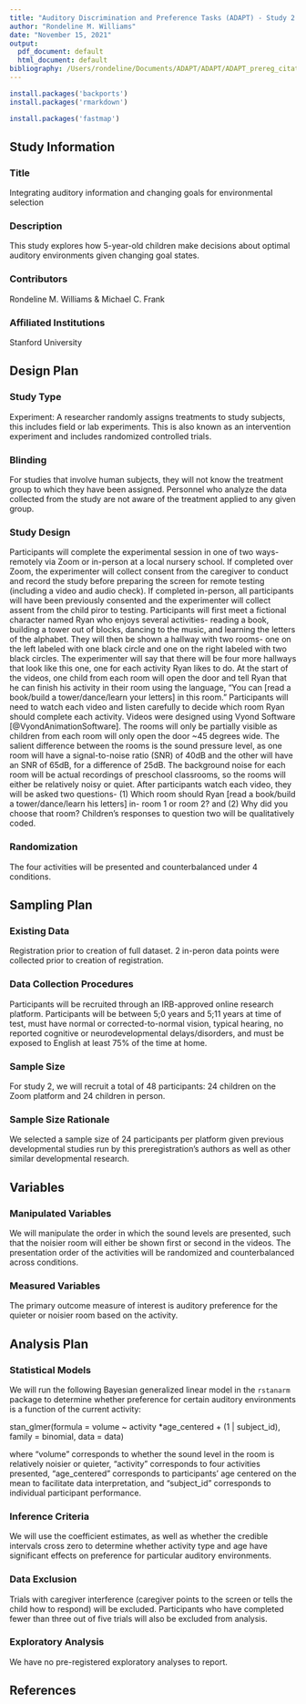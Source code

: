 ```yaml
---
title: "Auditory Discrimination and Preference Tasks (ADAPT) - Study 2 Preregistration"
author: "Rondeline M. Williams"
date: "November 15, 2021"
output:
  pdf_document: default
  html_document: default
bibliography: /Users/rondeline/Documents/ADAPT/ADAPT/ADAPT_prereg_citations.bib
---
```


```r
install.packages('backports')
install.packages('rmarkdown')

install.packages('fastmap')
```

## **Study Information** 

### Title

Integrating auditory information and changing goals for environmental selection

### Description

This study explores how 5-year-old children make decisions about optimal auditory environments given changing goal states.

### Contributors

Rondeline M. Williams & Michael C. Frank

### Affiliated Institutions

Stanford University

## **Design Plan**

### Study Type

Experiment: A researcher randomly assigns treatments to study subjects, this includes field or lab experiments. This is also known as an intervention experiment and includes randomized controlled trials.

### Blinding

For studies that involve human subjects, they will not know the treatment group to which they have been assigned.
Personnel who analyze the data collected from the study are not aware of the treatment applied to any given group.

### Study Design

Participants will complete the experimental session in one of two ways- remotely via Zoom or in-person at a local nursery school. If completed over Zoom, the experimenter will collect consent from the caregiver to conduct and record the study before preparing the screen for remote testing (including a video and audio check). If completed in-person, all participants will have been previously consented and the experimenter will collect assent from the child piror to testing. 
Participants will first meet a fictional character named Ryan who enjoys several activities- reading a book, building a tower out of blocks, dancing to the music, and learning the letters of the alphabet. They will then be shown a hallway with two rooms- one on the left labeled with one black circle and one on the right labeled with two black circles. The experimenter will say that there will be four more hallways that look like this one, one for each activity Ryan likes to do. At the start of the videos, one child from each room will open the door and tell Ryan that he can finish his activity in their room using the language, "You can [read a book/build a tower/dance/learn your letters] in this room." Participants will need to watch each video and listen carefully to decide which room Ryan should complete each activity. Videos were designed using Vyond Software [@VyondAnimationSoftware].
The rooms will only be partially visible as children from each room will only open the door ~45 degrees wide. The salient difference between the rooms is the sound pressure level, as one room will have a signal-to-noise ratio (SNR) of 40dB and the other will have an SNR of 65dB, for a difference of 25dB. The background noise for each room will be actual recordings of preschool classrooms, so the rooms will either be relatively noisy or quiet. After participants watch each video, they will be asked two questions- (1) Which room should Ryan [read a book/build a tower/dance/learn his letters] in- room 1 or room 2? and (2) Why did you choose that room? Children's responses to question two will be qualitatively coded.

### Randomization

The four activities will be presented and counterbalanced under 4 conditions.

## **Sampling Plan**

### Existing Data

Registration prior to creation of full dataset. 2 in-peron data points were collected prior to creation of registration. 

### Data Collection Procedures

Participants will be recruited through an IRB-approved online research platform. Participants will be between 5;0 years and 5;11 years at time of test, must have normal or corrected-to-normal vision, typical hearing, no reported cognitive or neurodevelopmental delays/disorders, and must be exposed to English at least 75% of the time at home.

### Sample Size

For study 2, we will recruit a total of 48 participants: 24 children on the Zoom platform and 24 children in person.

### Sample Size Rationale

We selected a sample size of 24 participants per platform given previous developmental studies run by this preregistration's authors as well as other similar developmental research.

## **Variables** 

### Manipulated Variables

We will manipulate the order in which the sound levels are presented, such that the noisier room will either be shown first or second in the videos. The presentation order of the activities will be randomized and counterbalanced across conditions. 

### Measured Variables

The primary outcome measure of interest is auditory preference for the quieter or noisier room based on the activity. 

## **Analysis Plan**

### Statistical Models

We will run the following Bayesian generalized linear model in the `rstanarm` package to determine whether preference for certain auditory environments is a function of the current activity:

stan_glmer(formula = volume ~ activity *age_centered + (1 | subject_id),
                          family = binomial,
                          data = data)

where "volume" corresponds to whether the sound level in the room is relatively noisier or quieter, "activity" corresponds to four activities presented, "age_centered" corresponds to participants' age centered on the mean to facilitate data interpretation, and "subject_id" corresponds to individual participant performance.

### Inference Criteria

We will use the coefficient estimates, as well as whether the credible intervals cross zero to determine whether activity type and age have significant effects on preference for particular auditory environments. 

### Data Exclusion

Trials with caregiver interference (caregiver points to the screen or tells the child how to respond) will be excluded. Participants who have completed fewer than three out of five trials will also be excluded from analysis.

### Exploratory Analysis

We have no pre-registered exploratory analyses to report. 

## References 
